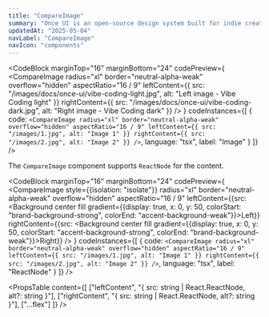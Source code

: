 ```yaml
---
title: "CompareImage"
summary: "Once UI is an open-source design system built for indie creators, small teams, and startups to fuel the next generation of web applications."
updatedAt: "2025-05-04"
navLabel: "CompareImage"
navIcon: "components"
---
```


<CodeBlock
  marginTop="16"
  marginBottom="24"
  codePreview={
    <CompareImage
      radius="xl"
      border="neutral-alpha-weak"
      overflow="hidden"
      aspectRatio="16 / 9"
      leftContent={{ src: "/images/docs/once-ui/vibe-coding-light.jpg", alt: "Left image - Vibe Coding light" }}
      rightContent={{ src: "/images/docs/once-ui/vibe-coding-dark.jpg", alt: "Right image - Vibe Coding dark" }}
    />
  }
  codeInstances={[
    {
      code:
`<CompareImage
    radius="xl"
    border="neutral-alpha-weak"
    overflow="hidden"
    aspectRatio="16 / 9"
    leftContent={{ src: "/images/1.jpg", alt: "Image 1" }}
    rightContent={{ src: "/images/2.jpg", alt: "Image 2" }}
/>`,
      language: "tsx",
      label: "Image"
    }
  ]}
/>

The `CompareImage` component supports `ReactNode` for the content.

<CodeBlock
  marginTop="16"
  marginBottom="24"
  codePreview={
    <CompareImage
      style={{isolation: "isolate"}}
      radius="xl"
      border="neutral-alpha-weak"
      overflow="hidden"
      aspectRatio="16 / 9"
      leftContent={{src: <Background center fill gradient={{display: true, x: 0, y: 50, colorStart: "brand-background-strong", colorEnd: "accent-background-weak"}}><Row zIndex="1">Left</Row></Background>}}
      rightContent={{src: <Background center fill gradient={{display: true, x: 0, y: 50, colorStart: "accent-background-strong", colorEnd: "brand-background-weak"}}><Row zIndex="1">Right</Row></Background>}}
    />
  }
  codeInstances={[
    {
      code:
`<CompareImage
    radius="xl"
    border="neutral-alpha-weak"
    overflow="hidden"
    aspectRatio="16 / 9"
    leftContent={{ src: "/images/1.jpg", alt: "Image 1" }}
    rightContent={{ src: "/images/2.jpg", alt: "Image 2" }}
/>`,
      language: "tsx",
      label: "ReactNode"
    }
  ]}
/>

<PropsTable
  content={[
    ["leftContent", "{ src: string | React.ReactNode, alt?: string }"],
    ["rightContent", "{ src: string | React.ReactNode, alt?: string }"],
    ["...flex"]
  ]}
/>